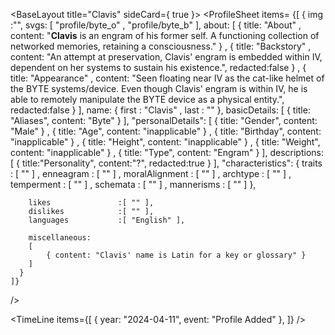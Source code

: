 
<BaseLayout title="Clavis" sideCard={ true }>
  <ProfileSheet
    items=
    {[
      { 
        img                 :"",
        svgs:
        [
            "profile/byte_o"
          , "profile/byte_b"
        ],
        about:
        [
            { title: "About"
            , content: "<b>Clavis</b> is an engram of his former self. A functioning collection of networked memories, retaining a consciousness." }
          , { title: "Backstory"
          , content: "An attempt at preservation, Clavis' engram is embedded within IV, dependent on her systems to sustain his existence.", redacted:false }
          , { title: "Appearance"
          , content: "Seen floating near IV as the cat-like helmet of the BYTE systems/device. Even though Clavis' engram is within IV, he is able to remotely manipulate the BYTE device as a physical entity.", redacted:false }
        ],
        name:
        { 
            first           : "Clavis"
          , last            : ""
        },
        basicDetails:
        [
            { title: "Aliases", content: "Byte" }
        ],
        "personalDetails":
        [
            { title: "Gender", content: "Male" }
          , { title: "Age", content: "inapplicable" }
          , { title: "Birthday", content: "inapplicable" }
          , { title: "Height", content: "inapplicable" }
          , { title: "Weight", content: "inapplicable" }
          , { title: "Type", content: "Engram" }
        ],
        descriptions:
        [
          { title:"Personality", content:"?", redacted:true }
        ],
        "characteristics":
        {
            traits          : [ "" ]
          , enneagram       : [ "" ]
          , moralAlignment  : [ "" ]
          , archtype        : [ "" ]
          , temperment      : [ "" ]
          , schemata        : [ "" ]
          , mannerisms      : [ "" ]
        },

        likes               :[ "" ],
        dislikes            :[ "" ],
        languages           :[ "English" ],
        
        miscellaneous:
        [
            { content: "Clavis' name is Latin for a key or glossary" }
        ]
      }
    ]}
  />

  <TimeLine
    items={[
      { year: "2024-04-11", event: "Profile Added" },
    ]}
  />
</BaseLayout>